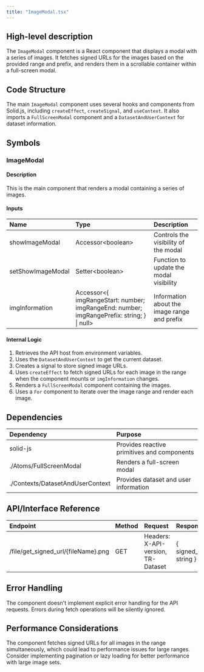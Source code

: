 ```yaml
---
title: "ImageModal.tsx"
---
```


## High-level description
The `ImageModal` component is a React component that displays a modal with a series of images. It fetches signed URLs for the images based on the provided range and prefix, and renders them in a scrollable container within a full-screen modal.

## Code Structure
The main `ImageModal` component uses several hooks and components from Solid.js, including `createEffect`, `createSignal`, and `useContext`. It also imports a `FullScreenModal` component and a `DatasetAndUserContext` for dataset information.

## Symbols

### ImageModal
#### Description
This is the main component that renders a modal containing a series of images.

#### Inputs
| Name | Type | Description |
|:-----|:-----|:------------|
| showImageModal | Accessor&lt;boolean&gt; | Controls the visibility of the modal |
| setShowImageModal | Setter&lt;boolean&gt; | Function to update the modal visibility |
| imgInformation | Accessor&lt;{ imgRangeStart: number; imgRangeEnd: number; imgRangePrefix: string; } \| null&gt; | Information about the image range and prefix |

#### Internal Logic
1. Retrieves the API host from environment variables.
2. Uses the `DatasetAndUserContext` to get the current dataset.
3. Creates a signal to store signed image URLs.
4. Uses `createEffect` to fetch signed URLs for each image in the range when the component mounts or `imgInformation` changes.
5. Renders a `FullScreenModal` component containing the images.
6. Uses a `For` component to iterate over the image range and render each image.

## Dependencies
| Dependency | Purpose |
|:-----------|:--------|
| solid-js | Provides reactive primitives and components |
| ./Atoms/FullScreenModal | Renders a full-screen modal |
| ./Contexts/DatasetAndUserContext | Provides dataset and user information |

## API/Interface Reference
| Endpoint | Method | Request | Response | Description |
|:---------|:-------|:--------|:---------|:------------|
| /file/get_signed_url/{fileName}.png | GET | Headers: X-API-version, TR-Dataset | { signed_url: string } | Retrieves a signed URL for the specified image file |

## Error Handling
The component doesn't implement explicit error handling for the API requests. Errors during fetch operations will be silently ignored.

## Performance Considerations
The component fetches signed URLs for all images in the range simultaneously, which could lead to performance issues for large ranges. Consider implementing pagination or lazy loading for better performance with large image sets.